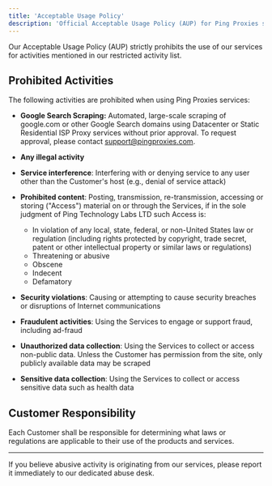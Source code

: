 ```yaml
---
title: 'Acceptable Usage Policy'
description: 'Official Acceptable Usage Policy (AUP) for Ping Proxies services'
---
```


Our Acceptable Usage Policy (AUP) strictly prohibits the use of our services for activities mentioned in our restricted activity list.

## Prohibited Activities

The following activities are prohibited when using Ping Proxies services:

- **Google Search Scraping:** Automated, large-scale scraping of google.com or other Google Search domains using Datacenter or Static Residential ISP Proxy services without prior approval. To request approval, please contact support@pingproxies.com.

- **Any illegal activity**

- **Service interference**: Interfering with or denying service to any user other than the Customer's host (e.g., denial of service attack)

- **Prohibited content**: Posting, transmission, re-transmission, accessing or storing ("Access") material on or through the Services, if in the sole judgment of Ping Technology Labs LTD such Access is:
  - In violation of any local, state, federal, or non-United States law or regulation (including rights protected by copyright, trade secret, patent or other intellectual property or similar laws or regulations)
  - Threatening or abusive
  - Obscene
  - Indecent
  - Defamatory

- **Security violations**: Causing or attempting to cause security breaches or disruptions of Internet communications

- **Fraudulent activities**: Using the Services to engage or support fraud, including ad-fraud

- **Unauthorized data collection**: Using the Services to collect or access non-public data. Unless the Customer has permission from the site, only publicly available data may be scraped

- **Sensitive data collection**: Using the Services to collect or access sensitive data such as health data

## Customer Responsibility

Each Customer shall be responsible for determining what laws or regulations are applicable to their use of the products and services.

---

<Card title="Report Abuse" icon="exclamation-triangle" href="/general/report-abuse">
  If you believe abusive activity is originating from our services, please report it immediately to our dedicated abuse desk.
</Card>